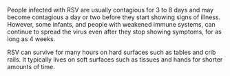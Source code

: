People infected with RSV are usually contagious for 3 to 8 days and may become contagious a day or two before they start showing signs of illness. However, some infants, and people with weakened immune systems, can continue to spread the virus even after they stop showing symptoms, for as long as 4 weeks. 

RSV can survive for many hours on hard surfaces such as tables and crib rails. It typically lives on soft surfaces such as tissues and hands for shorter amounts of time.
